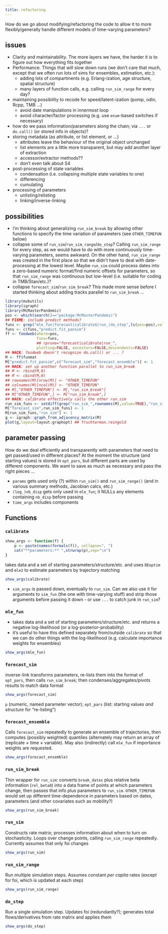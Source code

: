 ```yaml
---
title: refactoring
---
```


How do we go about modifying/refactoring the code to allow it to more flexibly/generally handle different models of time-varying parameters? 

## issues

- Clarity and maintainability. The more layers we have, the harder it is to figure out how everything fits together
- Performance. Things that will slow down runs (we don't care that much, except that we often run lots of sims for ensembles, estimation, etc.):
    - adding lots of compartments (e.g. Erlang-ization, age structure, spatial structure)
	- many layers of function calls, e.g. calling `run_sim_range` for every day?
- maintaining possibility to recode for speed/latent-ization (pomp, odin, Rcpp, TMB ...)
    - avoid date manipulations in innermost loop
	- avoid character/factor processing (e.g. use `enum`-based switches if necessary)
- how do we pass information/parameters along the chain; via `...` or `do.call()` (or stored info in objects)?
- storing metadata (as attribute, or list element, or ...)
    - attributes leave the behaviour of the original object unchanged
	- list elements are a little more transparent, but may add another layer of extraction
	- accessor/extractor methods??
	- don't even talk about S4
- post-processing of state variables
    - condensation (i.e. collapsing multiple state variables to one)
	- differencing
	- cumulating
- processing of parameters
    - unlisting/relisting
	- linking/inverse-linking

## possibilities

- I'm thinking about generalizing `run_sim_break` by allowing other functions to specify the time variation of parameters (see `OTHER_TIMEFUN` below)
- collapse some of `run_sim`/`run_sim_range`/`do_step`?  Calling `run_sim_range` for every step, as we would have to do with more continuously time-varying parameters, seems awkward. On the other hand, `run_sim_range` was created in the first place so that we didn't have to deal with date-processing at the lowest level.  Maybe `run_sim` could process dates into a zero-based numeric format/find numeric offsets for parameters, so that `run_sim_range` was continuous but low-level (i.e. suitable for coding in TMB/Stan/etc.)?
- collapse `forecast_sim`/`run_sim_break`? This made more sense before I started thinking about adding tracks parallel to `run_sim_break` ...

```r
library(mvbutils)
library(igraph)
library(McMasterPandemic)
pos <- which(search()=="package:McMasterPandemic")
## FIXME: include predict methods?
funs <- grep("mle_fun|forecast|calibrate$|run_|do_step",ls(pos=pos),value=TRUE)
funs <- c(funs,"predict.fit_pansim")
ff <- foodweb(where=pos,
              funs=funs,
              ## rprune="forecast|calibrate|run_",
              plotting=FALSE, ancestors=FALSE,descendents=FALSE)
## HACK: foodweb doesn't recognize do.call() or ... ?
M <- ff$funmat
M["predict.fit_pansim",c("forecast_sim","forecast_ensemble")] <- 1
## HACK: set up another function parallel to run_sim_break
## M <- rbind(M,0)
## M <- cbind(M,0)
## rownames(M)[nrow(M)] <- "OTHER_TIMEFUN"
## colnames(M)[ncol(M)] <- "OTHER_TIMEFUN"
## M[,"OTHER_TIMEFUN"] <- M[,"run_sim_break"]
## M["OTHER_TIMEFUN",] <- M["run_sim_break",]
## HACK: calibrate effectively calls the other run_sim
run_sim_funs <- setdiff(grep("run_sim_",rownames(M),value=TRUE),"run_sim_range")
M["forecast_sim",run_sim_funs] <- 1
M[run_sim_funs,"run_sim"] <- 1
g <- igraph::graph_from_adjacency_matrix(M)
plot(g,layout=layout.graphopt) ## fruchterman.reingold
```

## parameter passing

How do we deal efficiently and transparently with parameters that need to get passed/used in different places? At the moment the structure (and starting values) is stored in `opt_pars`, but different parts are used by different components. We want to save as much as necessary and pass the right pieces ...

- `params` gets used only (?) within `run_sim()` and `run_sim_range()` (and in various summary methods, Jacobian calcs, etc.)
- `(log_)nb_disp` gets only used in `mle_fun`; it NULLs any elements containing `nb_disp` before passing
- `time_args` includes components

## Functions

### `calibrate`

```r
show_args <- function(f) {
    p <- paste(names(formals(f)), collapse=", ")
    cat("**parameters:** ",strwrap(p),sep="\n")
}
```

takes data and a set of starting parameters/structure/etc. and uses `DEoptim` and `mle2` to estimate parameters by trajectory matching

```r
show_args(calibrate)
```

- `sim_args` is passed down, eventually to `run_sim`. Can we also use it for arguments to `sim_fun` (the one with time-varying stuff) and strip those arguments before passing it down - or use `...` to catch junk in `run_sim`?

### `mle_fun`

- takes data and a set of starting parameters/structure/etc. and returns a negative log-likelihood (or a log-posterior-probability)
- it's useful to have this defined separately from/outside `calibrate` so that we can do other things with the log-likelihood (e.g. calculate importance weights for ensembles)



```r
show_args(mle_fun)
```

### `forecast_sim`

inverse-link transforms parameters, re-lists them into the format of `opt_pars`, then calls `run_sim_break`; then condenses/aggregates/pivots results to match data format 

```r
show_args(forecast_sim)
```
`p` (numeric, named parameter vector); `opt_pars` (list: starting values *and structure* for "re-listing")

### `forecast_ensemble`

Calls `forecast_sim` repeatedly to generate an ensemble of trajectories, then computes (possibly weighted) quantiles (alternately may return an array of (replicate $\times$ time $\times$ variable).  May also (indirectly) call `mle_fun` if importance weights are requested.

```r
show_args(forecast_ensemble)
```


### `run_sim_break`


Thin wrapper for `run_sim`: converts `break_dates` plus relative beta information (`rel_beta0`) into a data frame of points at which parameters change, then passes that info plus parameters to `run_sim`. `OTHER_TIMEFUN` would set up different time-dependence in parameters based on dates, parameters (and other covariates such as mobility?)

```r
show_args(run_sim_break)
```
 
### `run_sim`

Constructs rate matrix; processes information about when to turn on stochasticity. Loops over change points, calling `run_sim_range` repeatedly. Currently assumes that only foi changes

```r
show_args(run_sim)
```


### `run_sim_range`

Run multiple simulation steps. Assumes constant *per capita* rates (except for foi, which is updated at each step)


```r
show_args(run_sim_range)
```

### `do_step`

Run a single simulation step. Updates foi (redundantly?); generates total flows/derivatives from rate matrix and applies them

```r
show_args(do_step)
```


